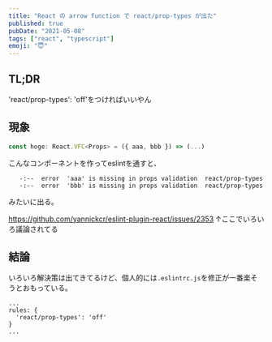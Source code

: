 ```yaml
---
title: "React の arrow function で react/prop-types が出た"
published: true
pubDate: "2021-05-08"
tags: ["react", "typescript"]
emoji: "😇"
---
```


## TL;DR

'react/prop-types': 'off'をつければいいやん


## 現象
```javascript
const hoge: React.VFC<Props> = ({ aaa, bbb }) => (...)
```
こんなコンポーネントを作ってeslintを通すと、
```
   -:--  error  'aaa' is missing in props validation  react/prop-types
   -:--  error  'bbb' is missing in props validation  react/prop-types
````
みたいに出る。

https://github.com/yannickcr/eslint-plugin-react/issues/2353
↑ここでいろいろ議論されてる


## 結論
いろいろ解決策は出てきてるけど、個人的には`.eslintrc.js`を修正が一番楽そうとおもっている。
```
...
rules: {
  'react/prop-types': 'off'
}
...
```
